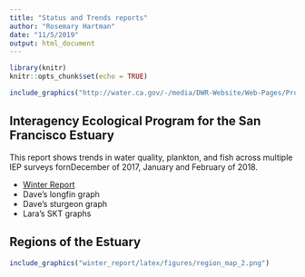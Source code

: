 ```yaml
---
title: "Status and Trends reports"
author: "Rosemary Hartman"
date: "11/5/2019"
output: html_document
---
```


```r
library(knitr)
knitr::opts_chunk$set(echo = TRUE)
```

```r
include_graphics("http://water.ca.gov/-/media/DWR-Website/Web-Pages/Programs/Environmental-Services/Interagency-Ecological-Program/Images/iep_logo4.jpg")

```



## Interagency Ecological Program for the San Francisco Estuary
This report shows trends in water quality, plankton, and fish across multiple IEP surveys fornDecember of 2017, January and February of 2018.


- [Winter Report](WinterWebsite.html)
- Dave's longfin graph
- Dave's sturgeon graph
- Lara's SKT graphs


## Regions of the Estuary

```r
include_graphics("winter_report/latex/figures/region_map_2.png")
```

